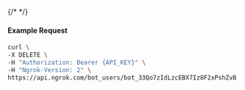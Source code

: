 {/* <!-- Code generated for API Clients. DO NOT EDIT. --> */}

#### Example Request
```bash
curl \
-X DELETE \
-H "Authorization: Bearer {API_KEY}" \
-H "Ngrok-Version: 2" \
https://api.ngrok.com/bot_users/bot_33Qo7zIdLzcEBX7Iz8F2xPshZvB
```